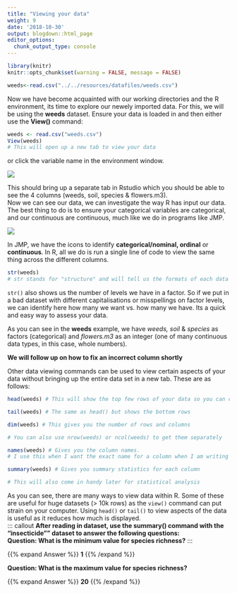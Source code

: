 ```yaml
---
title: "Viewing your data"
weight: 9
date: '2018-10-30'
output: blogdown::html_page
editor_options:
  chunk_output_type: console
---
```


```r
library(knitr)
knitr::opts_chunk$set(warning = FALSE, message = FALSE)
```

```r
weeds<-read.csv("../../resources/datafiles/weeds.csv")
```

Now we have become acquainted with our working directories and the R environment, its time to explore our newely imported data. For this, we will be using the **weeds** dataset. Ensure your data is loaded in and then either use the **View()** command:

```r
weeds <- read.csv("weeds.csv")
View(weeds)
# This will open up a new tab to view your data
```

or click the variable name in the environment window.

![](/images/view.png)

This should bring up a separate tab in Rstudio which you should be able to see the 4 columns (weeds, soil, species & flowers.m3).\
Now we can see our data, we can investigate the way R has input our data. The best thing to do is to ensure your categorical variables are categorical, and our continuous are continuous, much like we do in programs like JMP.

![](/images/jmp_factor.png)

In JMP, we have the icons to identify **categorical/nominal, ordinal** or **continuous**. In R, all we do is run a single line of code to view the same thing across the different columns.

```r
str(weeds)
# str stands for "structure" and will tell us the formats of each data column, as well as the number of levels when we have a factor (categorical) column
```

`str()` also shows us the number of levels we have in a factor. So if we put in a bad dataset with different capitalisations or misspellings on factor levels, we can identify here how many we want vs. how many we have. Its a quick and easy way to assess your data.

As you can see in the **weeds** example, we have *weeds, soil* & *species* as factors (categorical) and *flowers.m3* as an integer (one of many continuous data types, in this case, whole numbers).

**We will follow up on how to fix an incorrect column shortly**

Other data viewing commands can be used to view certain aspects of your data without bringing up the entire data set in a new tab. These are as follows:

```r
head(weeds) # This will show the top few rows of your data so you can check it without loading the entire table

tail(weeds) # The same as head() but shows the bottom rows

dim(weeds) # This gives you the number of rows and columns

# You can also use nrow(weeds) or ncol(weeds) to get them separately

names(weeds) # Gives you the column names. 
# I use this when I want the exact name for a column when I am writing analyses (you will see later how useful this can be)

summary(weeds) # Gives you summary statistics for each column

# This will also come in handy later for statistical analysis 

```

As you can see, there are many ways to view data within R. Some of these are useful for huge datasets (\> 10k rows) as the `view()` command can put strain on your computer. Using `head()` or `tail()` to view aspects of the data is useful as it reduces how much is displayed.\
::: callout **After reading in dataset, use the summary() command with the "insecticide"" dataset to answer the following questions:**\
**Question: What is the minimum value for species richness?** :::

{{% expand Answer %}} **1** {{% /expand %}}

::: callout
**Question: What is the maximum value for species richness?**
:::

{{% expand Answer %}} **20** {{% /expand %}}
